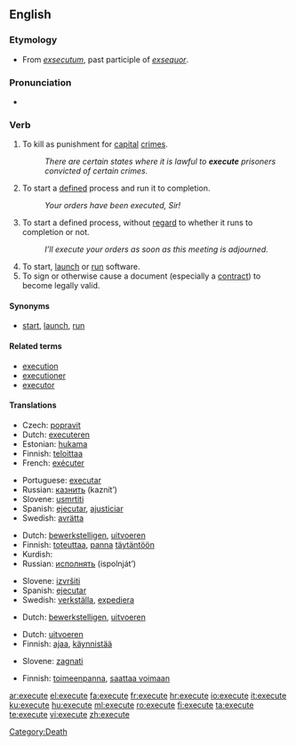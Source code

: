 ==English==

===Etymology===
* From {{etyl|la}} ''[[exsecutum]]'', past participle of ''[[exsequor]]''.

===Pronunciation===
* {{audio|en-us-execute.ogg|Audio (US)}}

===Verb===
{{en-verb|execut|ing}}

# To kill as punishment for [[capital]] [[crime]]s.
#: ''There are certain states where it is lawful to '''execute''' prisoners convicted of certain crimes.''
# To start a [[define]]d process and run it to completion.
#: ''Your orders have been executed, Sir!''
# To start a defined process, without [[regard]] to whether it runs to completion or not.
#: ''I’ll execute your orders as soon as this meeting is adjourned.''
# To start, [[launch]] or [[run]] software.
# To sign or otherwise cause a document (especially a [[contract#Noun|contract]]) to become legally valid.

====Synonyms====
* {{sense|computing}} [[start]], [[launch]], [[run]]

====Related terms====
* [[execution]]
* [[executioner]]
* [[executor]]

====Translations====
{{trans-top|to kill as punishment}}
* Czech: [[popravit]]
* Dutch: [[executeren]]
* Estonian: [[hukama]]
* Finnish: [[teloittaa]]
* French: [[exécuter]]
{{trans-mid}}
* Portuguese: [[executar]]
* Russian: [[казнить]] (kaznít’)
* Slovene: [[usmrtiti]]
* Spanish: [[ejecutar]], [[ajusticiar]]
* Swedish: [[avrätta]]
{{trans-bottom}}

{{trans-top|To start a defined process and run it to completion}}
* Dutch: [[bewerkstelligen]], [[uitvoeren]]
* Finnish: [[toteuttaa]], [[panna]] [[täytäntöön]]
* Kurdish: {{KUchar|[[بردن به‌ڕێوه‌]]}}
* Russian: [[исполнять]] (ispolnját’)
{{trans-mid}}
* Slovene: [[izvršiti]]
* Spanish: [[ejecutar]]
* Swedish: [[verkställa]], [[expediera]]
{{trans-bottom}}

{{trans-top|To start a defined process, without regard to whether it runs to completion or not}}
* Dutch: [[bewerkstelligen]], [[uitvoeren]]
{{trans-mid}}
{{trans-bottom}}

{{trans-top|To start, launch or run software}}
* Dutch: [[uitvoeren]]
* Finnish: [[ajaa]], [[käynnistää]]
{{trans-mid}}
* Slovene: [[zagnati]]
{{trans-bottom}}

{{trans-top|To sign or otherwise cause a document (especially a contract) to become legally valid}}
* Finnish: [[toimeenpanna]], [[saattaa voimaan]]
{{trans-mid}}
{{trans-bottom}}

[[Category:Death]]

[[ar:execute]]
[[el:execute]]
[[fa:execute]]
[[fr:execute]]
[[hr:execute]]
[[io:execute]]
[[it:execute]]
[[ku:execute]]
[[hu:execute]]
[[ml:execute]]
[[ro:execute]]
[[fi:execute]]
[[ta:execute]]
[[te:execute]]
[[vi:execute]]
[[zh:execute]]